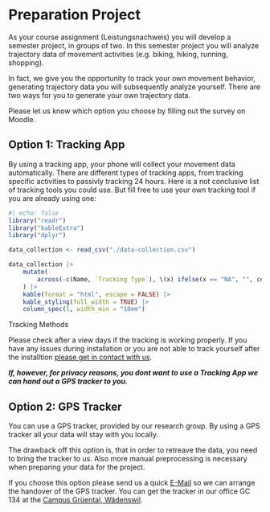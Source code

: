 # Preparation Project {#sec-preperation-project}

As your course assignment (Leistungsnachweis) you will develop a semester project, in groups of two. In this semester project you will analyze trajectory data of movement activities (e.g. biking, hiking, running, shopping). 

In fact, we give you the opportunity to track your own movement behavior, generating trajectory data you will subsequently analyze yourself. There are two ways for you to generate your own trajectory data. 

Please let us know which option you choose by filling out the survey on Moodle.

## Option 1: Tracking App

By using a tracking app, your phone will collect your movement data automatically. There are different types of tracking apps, from tracking specific activities to passivly tracking 24 hours. Here is a not conclusive list of tracking tools you could use. But fill free to use your own tracking tool if you are already using one:

::: {#tbl-data-collection}

```r
#| echo: false
library("readr")
library("kableExtra")
library("dplyr")

data_collection <- read_csv("./data-collection.csv")

data_collection |>
    mutate(
        across(-c(Name, `Tracking Type`), \(x) ifelse(x == "NA", "", cell_spec("Link", "html", link = x)))
    ) |>
    kable(format = "html", escape = FALSE) |>
    kable_styling(full_width = TRUE) |>
    column_spec(1, width_min = "10em")
```

Tracking Methods

:::

Please check after a view days if the tracking is working properly. If you have any issues during installation or you are not able to track yourself after the installtion [please get in contact with us](mailto:terz@zhaw.ch).

***If, however, for privacy reasons, you dont want to use a Tracking App we can hand out a GPS tracker to you.***

## Option 2: GPS Tracker 

You can use a GPS tracker, provided by our research group. By using a GPS tracker all your data will stay with you locally. 

The drawback off this option is, that in order to retreave the data, you need to bring the tracker to us. Also more manual preprocessing is necessary when preparing your data for the project.

If you choose this option please send us a quick [E-Mail](mailto:terz@zhaw.ch) so we can arrange the handover of the GPS tracker. You can get the tracker in our office GC 134 at the [Campus Grüental, Wädenswil](https://goo.gl/maps/xDvGFMBEvwBMdWiz7).